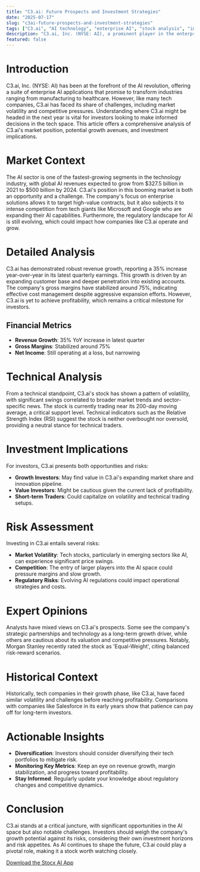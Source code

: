 ```yaml
---
title: "C3.ai: Future Prospects and Investment Strategies"
date: "2025-07-17"
slug: "c3ai-future-prospects-and-investment-strategies"
tags: ["C3.ai", "AI technology", "enterprise AI", "stock analysis", "investment strategy", "tech stocks", "market trends", "financial analysis", "stock market insights", "trading strategies"]
description: "C3.ai, Inc. (NYSE: AI), a prominent player in the enterprise AI sector, has experienced significant fluctuations over the past few years, reflecting both its potential and the volatility inherent in its business model. Despite the growing pains, C3.ai's revenue trajectory and stabilizing gross margins suggest a promising outlook. This article delves into C3.ai's current market position, analyzes its financial health, and explores potential investment strategies for retail investors. With AI technology rapidly evolving and its applications expanding, understanding C3.ai's prospects is crucial for any investor looking to capitalize on the AI revolution."
featured: false
---
```


# Introduction
C3.ai, Inc. (NYSE: AI) has been at the forefront of the AI revolution, offering a suite of enterprise AI applications that promise to transform industries ranging from manufacturing to healthcare. However, like many tech companies, C3.ai has faced its share of challenges, including market volatility and competitive pressures. Understanding where C3.ai might be headed in the next year is vital for investors looking to make informed decisions in the tech space. This article offers a comprehensive analysis of C3.ai's market position, potential growth avenues, and investment implications.

# Market Context
The AI sector is one of the fastest-growing segments in the technology industry, with global AI revenues expected to grow from $327.5 billion in 2021 to $500 billion by 2024. C3.ai's position in this booming market is both an opportunity and a challenge. The company's focus on enterprise solutions allows it to target high-value contracts, but it also subjects it to intense competition from tech giants like Microsoft and Google who are expanding their AI capabilities. Furthermore, the regulatory landscape for AI is still evolving, which could impact how companies like C3.ai operate and grow.

# Detailed Analysis
C3.ai has demonstrated robust revenue growth, reporting a 35% increase year-over-year in its latest quarterly earnings. This growth is driven by an expanding customer base and deeper penetration into existing accounts. The company's gross margins have stabilized around 75%, indicating effective cost management despite aggressive expansion efforts. However, C3.ai is yet to achieve profitability, which remains a critical milestone for investors.

## Financial Metrics
- **Revenue Growth**: 35% YoY increase in latest quarter
- **Gross Margins**: Stabilized around 75%
- **Net Income**: Still operating at a loss, but narrowing

# Technical Analysis
From a technical standpoint, C3.ai's stock has shown a pattern of volatility, with significant swings correlated to broader market trends and sector-specific news. The stock is currently trading near its 200-day moving average, a critical support level. Technical indicators such as the Relative Strength Index (RSI) suggest the stock is neither overbought nor oversold, providing a neutral stance for technical traders.

# Investment Implications
For investors, C3.ai presents both opportunities and risks:
- **Growth Investors**: May find value in C3.ai's expanding market share and innovation pipeline.
- **Value Investors**: Might be cautious given the current lack of profitability.
- **Short-term Traders**: Could capitalize on volatility and technical trading setups.

# Risk Assessment
Investing in C3.ai entails several risks:
- **Market Volatility**: Tech stocks, particularly in emerging sectors like AI, can experience significant price swings.
- **Competition**: The entry of larger players into the AI space could pressure margins and slow growth.
- **Regulatory Risks**: Evolving AI regulations could impact operational strategies and costs.

# Expert Opinions
Analysts have mixed views on C3.ai's prospects. Some see the company's strategic partnerships and technology as a long-term growth driver, while others are cautious about its valuation and competitive pressures. Notably, Morgan Stanley recently rated the stock as 'Equal-Weight', citing balanced risk-reward scenarios.

# Historical Context
Historically, tech companies in their growth phase, like C3.ai, have faced similar volatility and challenges before reaching profitability. Comparisons with companies like Salesforce in its early years show that patience can pay off for long-term investors.

# Actionable Insights
- **Diversification**: Investors should consider diversifying their tech portfolios to mitigate risk.
- **Monitoring Key Metrics**: Keep an eye on revenue growth, margin stabilization, and progress toward profitability.
- **Stay Informed**: Regularly update your knowledge about regulatory changes and competitive dynamics.

# Conclusion
C3.ai stands at a critical juncture, with significant opportunities in the AI space but also notable challenges. Investors should weigh the company's growth potential against its risks, considering their own investment horizons and risk appetites. As AI continues to shape the future, C3.ai could play a pivotal role, making it a stock worth watching closely.

[Download the Stocx AI App](https://stocx.co)
